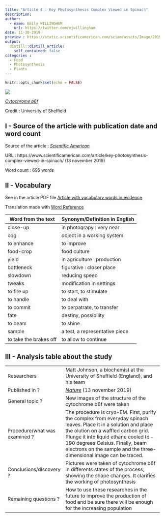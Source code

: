 ```yaml
---
title: "Article 4 : Key Photosynthesis Complex Viewed in Spinach"
description:
author: 
  - name: Emily WILLINGHAM
    url: https://twitter.com/ejwillingham
date: 11-30-2019
preview : https://static.scientificamerican.com/sciam/assets/Image/2019/b6f%5B3%5D.jpg
output:
  distill::distill_article:
    self_contained: false
categories :
  - Food
  - Photosynthesis
  - Plants
---
```


```r
knitr::opts_chunk$set(echo = FALSE)
```

![](https://static.scientificamerican.com/sciam/assets/Image/2019/b6f%5B3%5D.jpg)

[*Cytochrome b6f*](https://static.scientificamerican.com/sciam/assets/Image/2019/b6f%5B3%5D.jpg)

Credit : University of Sheffield

## I - Source of the article with publication date and word count

Source of the article : [*Scientific American*](https://www.scientificamerican.com/article/key-photosynthesis-complex-viewed-in-spinach/)

URL : https://www.scientificamerican.com/article/key-photosynthesis-complex-viewed-in-spinach/ (13 november 2019)
 
Word count : 695 words
 
## II - Vocabulary

See in the article PDF file [Article with vocabulary words in evidence](https://github.com/LouisSimon862/louis-simon-blog/blob/master/pdf/Article4%2Bvoc.pdf)

Translation made with [Word Reference](https://www.wordreference.com/)

| Word from the text | Synonym/Definition in English | French translation |
| ------------------- | ------------------------------ |
| close-up | in photograpy : very near | gros plan, détaillé |
| cog | object in a working system | rouage |
| to enhance | to improve | améliorer |
| food-crop | food culture | culture de nourriture |
| yield | in agriculture : production | récolte |
| bottleneck | figurative : closer place  | goulot d'étranglement |
| slowdown | reducing speed | ralentisement |
| tweaks | modification in settings | amélioration dans les réglages |
| to fire up | to start, to stimulate | innitier, démarrer |
| to handle | to deal with | gérer, s'occuper de |
| to commit | to perpatrate, to transfer | transférer, renvoyer, confier |
| fate | destiny, possibility | sort, destin |
| to beam | to shine | rayonner | 
| sample | a test, a representative piece | échantillon |
| to take the brakes off | to allow to continue | enlever le frein |

## III - Analysis table about the study

|                              |                                                                     |
| ---------------------------- | ------------------------------------------------------------------- |
| Researchers                  | Matt Johnson, a biochemist at the University of Sheffield (England), and his team |
| Published in ?                |  [*Nature*](https://www.nature.com/articles/s41586-019-1746-6.epdf?referrer_access_token=swzLToSQWK2INJkh6nZUotRgN0jAjWel9jnR3ZoTv0NXtf294oF5wGgaPC8R9APTqdbkNEMfLuKuMfiA8R7pka0OANBRo2nIQA8Lz1NE7mA5z1lCuRtt9PP5__GEFJsH6WEQFs3PKmli9UvilmV-1d7C8Ze3L0zlq_qCD0fyQBf5Bkh6dg3-57Jc8RpDbL8IpLYdoo9-4TJ6_KeZ-DJXJpPzRZd1J-8drfIgmWt09xPHRMXvtP6mqGb-7JyDCiqxMr3DxDG_V4oNEzI1bdSNGg%3D%3D&tracking_referrer=www.scientificamerican.com) (13 november 2019)              |
| General topic ?               | New images of the structure of the cytochrome b6f were taken |
| Procedure/what was examined ? | The procedure is cryo-EM. First, purify the complex from everyday spinach leaves. Place it in a solution and place the olution on a waffled carbon grid. Plunge it into liquid ethane cooled to –190 degrees Celsius. Finally, beam electrons on the sample and the three-dimensional image can be traced. |  
| Conclusions/discovery ?       | Pictures were taken of cytochrome b6f in differents states of the process, showing the shape changes. It clarifies the working of photosynthesis |
| Remaining questions ?         | How to use these researches in the future to improve the production of food and be sure there will be enough for the increasing population |



